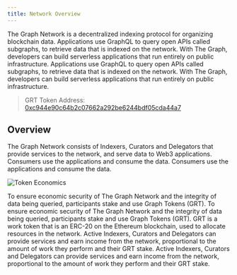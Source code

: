 ```yaml
---
title: Network Overview
---
```


The Graph Network is a decentralized indexing protocol for organizing blockchain data. Applications use GraphQL to query open APIs called subgraphs, to retrieve data that is indexed on the network. With The Graph, developers can build serverless applications that run entirely on public infrastructure. Applications use GraphQL to query open APIs called subgraphs, to retrieve data that is indexed on the network. With The Graph, developers can build serverless applications that run entirely on public infrastructure.

> GRT Token Address: [0xc944e90c64b2c07662a292be6244bdf05cda44a7](https://etherscan.io/token/0xc944e90c64b2c07662a292be6244bdf05cda44a7)

## Overview

The Graph Network consists of Indexers, Curators and Delegators that provide services to the network, and serve data to Web3 applications. Consumers use the applications and consume the data. Consumers use the applications and consume the data.

![Token Economics](/img/Network-roles@2x.png)

To ensure economic security of The Graph Network and the integrity of data being queried, participants stake and use Graph Tokens (GRT). To ensure economic security of The Graph Network and the integrity of data being queried, participants stake and use Graph Tokens (GRT). GRT is a work token that is an ERC-20 on the Ethereum blockchain, used to allocate resources in the network. Active Indexers, Curators and Delegators can provide services and earn income from the network, proportional to the amount of work they perform and their GRT stake. Active Indexers, Curators and Delegators can provide services and earn income from the network, proportional to the amount of work they perform and their GRT stake.
